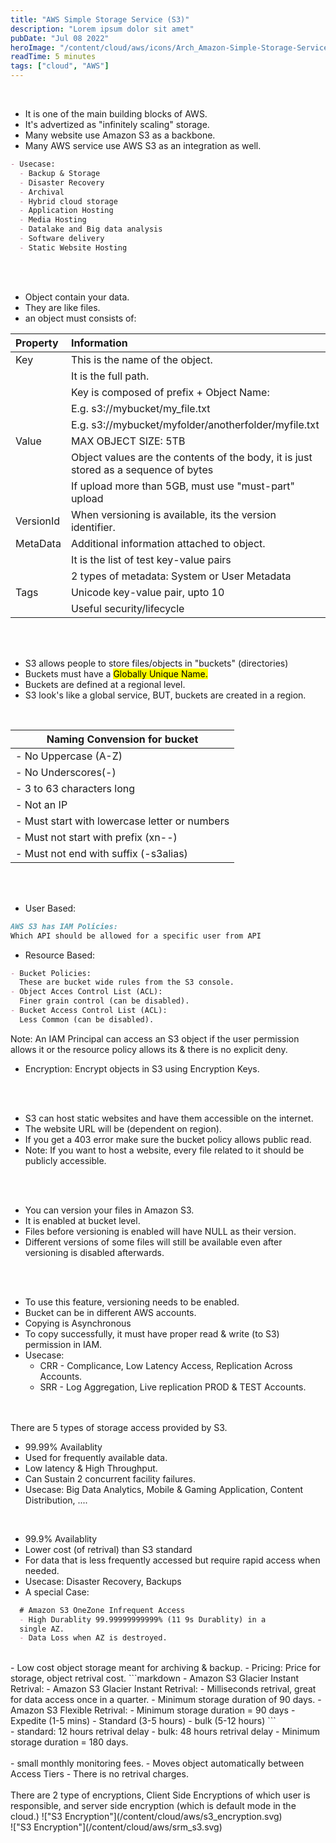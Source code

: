 ```yaml
---
title: "AWS Simple Storage Service (S3)"
description: "Lorem ipsum dolor sit amet"
pubDate: "Jul 08 2022"
heroImage: "/content/cloud/aws/icons/Arch_Amazon-Simple-Storage-Service_32.svg"
readTime: 5 minutes
tags: ["cloud", "AWS"]
---
```



<Section
	link="s3-intro"
	title="Introduction to Simple Storage Service"
	imageUrl="/content/cloud/aws/icons/Arch_Amazon-Simple-Storage-Service_32.svg"
/>
<br />

- It is one of the main building blocks of AWS.
- It's advertized as "infinitely scaling" storage.
- Many website use Amazon S3 as a backbone.
- Many AWS service use AWS S3 as an integration as well.
  <br />

```markdown
- Usecase:
  - Backup & Storage
  - Disaster Recovery
  - Archival
  - Hybrid cloud storage
  - Application Hosting
  - Media Hosting
  - Datalake and Big data analysis
  - Software delivery
  - Static Website Hosting
```

<br />
<Section
	link="s3-object"
	title="S3 Object"
	imageUrl="/content/cloud/aws/icons/Arch_Amazon-Simple-Storage-Service_32.svg"
/>
<br />

- Object contain your data.
- They are like files.
- an object must consists of:

| Property  | Information                                                                          |
| :-------- | :----------------------------------------------------------------------------------- |
| Key       | This is the name of the object.                                                      |
|           | It is the full path.                                                                 |
|           | Key is composed of prefix + Object Name:                                             |
|           | E.g. s3://mybucket/my_file.txt                                                       |
|           | E.g. s3://mybucket/myfolder/anotherfolder/myfile.txt                                 |
| Value     | MAX OBJECT SIZE: 5TB                                                                 |
|           | Object values are the contents of the body, it is just stored as a sequence of bytes |
|           | If upload more than 5GB, must use "must-part" upload                                 |
| VersionId | When versioning is available, its the version identifier.                            |
| MetaData  | Additional information attached to object.                                           |
|           | It is the list of test key-value pairs                                               |
|           | 2 types of metadata: System or User Metadata                                         |
| Tags      | Unicode key-value pair, upto 10                                                      |
|           | Useful security/lifecycle                                                            |

<br />
<Section
	link="s3-bucket"
	title="S3 Bucket"
	imageUrl="/content/cloud/aws/icons/Arch_Amazon-Simple-Storage-Service_32.svg"
/>
<br />

- S3 allows people to store files/objects in "buckets" (directories)
- Buckets must have a <mark>Globally Unique Name.</mark>
- Buckets are defined at a regional level.
- S3 look's like a global service, BUT, buckets are created in a region.

<br />

| Naming Convension for bucket                  |
| --------------------------------------------- |
| - No Uppercase (A-Z)                          |
| - No Underscores(-)                           |
| - 3 to 63 characters long                     |
| - Not an IP                                   |
| - Must start with lowercase letter or numbers |
| - Must not start with prefix (xn--)           |
| - Must not end with suffix (-s3alias)         |

<br />
<Section
	link="s3-security"
	title="S3 Security"
	imageUrl="/content/cloud/aws/icons/Arch_Amazon-Simple-Storage-Service_32.svg"
/>
<br />

- User Based:
```markdown
AWS S3 has IAM Policies:
Which API should be allowed for a specific user from API
```

- Resource Based:
```markdown
- Bucket Policies: 
  These are bucket wide rules from the S3 console.
- Object Acces Control List (ACL): 
  Finer grain control (can be disabled).
- Bucket Access Control List (ACL): 
  Less Common (can be disabled).
```

Note: An IAM Principal can access an S3 object if the user permission allows it or the resource policy allows its & there is no explicit deny.

- Encryption: Encrypt objects in S3 using Encryption Keys.

<br />
<Section
	link="s3-website-hosting"
	title="S3 Website Hosting"
	imageUrl="/content/cloud/aws/icons/Arch_Amazon-Simple-Storage-Service_32.svg"
/>
<br />

- S3 can host static websites and have them accessible on the internet.
- The website URL will be (dependent on region).
- If you get a 403 error make sure the bucket policy allows public read.
- Note: If you want to host a website, every file related to it should be publicly accessible.

<br />
<Section
	link="s3-versioning"
	title="S3 Versioning"
	imageUrl="/content/cloud/aws/icons/Arch_Amazon-Simple-Storage-Service_32.svg"
/>
<br />

- You can version your files in Amazon S3.
- It is enabled at bucket level.
- Files before versioning is enabled will have NULL as their version.
- Different versions of some files will still be available even after versioning is disabled afterwards.

<br />
<Section
	link="s3-replication"
	title="Amazon S3 Replication [Cross Region Replication(CRR) & Same Region Replication (SRR)]"
	imageUrl="/content/cloud/aws/icons/Arch_Amazon-Simple-Storage-Service_32.svg"
/>
<br />

- To use this feature, versioning needs to be enabled.
- Bucket can be in different AWS accounts.
- Copying is Asynchronous
- To copy successfully, it must have proper read & write (to S3) permission in IAM.
- Usecase:
  - CRR - Complicance, Low Latency Access, Replication Across Accounts.
  - SRR - Log Aggregation, Live replication PROD & TEST Accounts.

<br />
<Section
	link="s3-storage-access"
	title="S3 Storage Access"
	imageUrl="/content/cloud/aws/icons/Arch_Amazon-Simple-Storage-Service_32.svg"
/>
<br />
There are 5 types of storage access provided by S3.

<br />
<Section
	link="s3-standard"
	title="S3 Standard (General Purpose)"
/>

- 99.99% Availablity
- Used for frequently available data.
- Low latency & High Throughput.
- Can Sustain 2 concurrent facility failures.
- Usecase: Big Data Analytics, Mobile & Gaming Application, Content Distribution, ....

<br />
<Section
	link="s3-infrequent-access"
	title="S3 Infrequent Access"
/>

- 99.9% Availablity
- Lower cost (of retrival) than S3 standard
- For data that is less frequently accessed but require rapid access when needed.
- Usecase: Disaster Recovery, Backups
- A special Case:
```markdown
  # Amazon S3 OneZone Infrequent Access
  - High Durablity 99.99999999999% (11 9s Durablity) in a 
  single AZ.
  - Data Loss when AZ is destroyed.
```

<br />
<Section
	link="s3-glacier-storage"
	title="S3 Glacier Storage"
/>
- Low cost object storage meant for archiving & backup.
- Pricing: Price for storage, object retrival cost.
```markdown
  - Amazon S3 Glacier Instant Retrival:
    - Amazon S3 Glacier Instant Retrival:
      - Milliseconds retrival, 
        great for data access once in a quarter.
      - Minimum storage duration of 90 days.
    - Amazon S3 Flexible Retrival:
      - Minimum storage duration = 90 days
      - Expedite (1-5 mins)
      - Standard (3-5 hours)
      - bulk (5-12 hours)
```
<br />
<Section
	link="s3-glacier-deep-archive"
	title="S3 Glacier Deep Archive (For LongTerm Storage)"
/>
- standard: 12 hours retrival delay
- bulk: 48 hours retrival delay
- Minimum storage duration = 180 days.

<br />
<Section
	link="s3-intelligent-tiering"
	title="Amazon S3 Intelligent Tiering"
	imageUrl="/content/cloud/aws/icons/Arch_Amazon-Simple-Storage-Service_32.svg"
/>
<br />
- small monthly monitoring fees.
- Moves object automatically between Access Tiers
- There is no retrival charges.

<br />
<Section
	link="s3-encryption"
	title="Amazon S3 Encryption"
	imageUrl="/content/cloud/aws/icons/Arch_Amazon-Simple-Storage-Service_32.svg"
/>
<br />
There are 2 type of encryptions, Client Side Encryptions of which user is responsible, and server side encryption
(which is default mode in the cloud.)
!["S3 Encryption"](/content/cloud/aws/s3_encryption.svg)

<br/>
<Section
	link="s3-shared-responsiblity"
	title="Shared Responsiblity for Amazon S3"
	imageUrl="/content/cloud/aws/icons/Arch_Amazon-Simple-Storage-Service_32.svg"
/>
!["S3 Encryption"](/content/cloud/aws/srm_s3.svg)
